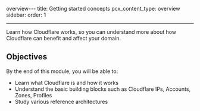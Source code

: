 overview---
title: Getting started concepts
pcx_content_type: overview
sidebar:
  order: 1

---

Learn how Cloudflare works, so you can understand more about how Cloudflare can benefit and affect your domain.

## Objectives

By the end of this module, you will be able to:

* Learn what Cloudflare is and how it works
* Understand the basic building blocks such as Cloudflare IPs, Accounts, Zones, Profiles
* Study various reference architectures
